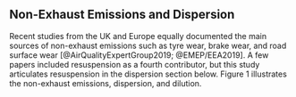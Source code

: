 ## Non-Exhaust Emissions and Dispersion

Recent studies from the UK and Europe equally documented the main sources of non-exhaust emissions such as tyre wear, brake wear, and road surface wear [@AirQualityExpertGroup2019; @EMEP/EEA2019]. A few papers included resuspension as a fourth contributor, but this study articulates resuspension in the dispersion section below. Figure 1 illustrates the non-exhaust emissions, dispersion, and dilution.
